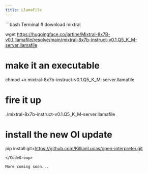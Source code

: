 ```yaml
---
title: LlamaFile
---
```


<CodeGroup>
```bash Terminal
# download mixtral

wget https://huggingface.co/jartine/Mixtral-8x7B-v0.1.llamafile/resolve/main/mixtral-8x7b-instruct-v0.1.Q5_K_M-server.llamafile

# make it an executable

chmod +x mixtral-8x7b-instruct-v0.1.Q5_K_M-server.llamafile

# fire it up

./mixtral-8x7b-instruct-v0.1.Q5_K_M-server.llamafile

# install the new OI update

pip install git+https://github.com/KillianLucas/open-interpreter.git

```
</CodeGroup>

More coming soon...

```
